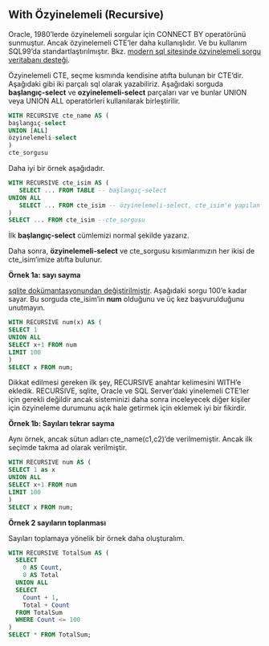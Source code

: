 ## With Özyinelemeli (Recursive)


Oracle, 1980'lerde özyinelemeli sorgular için CONNECT BY operatörünü sunmuştur.
Ancak özyinelemeli CTE'ler daha kullanışlıdır.
Ve bu kullanım SQL99'da  standartlaştırılmıştır.
Bkz. [modern sql sitesinde özyinelemeli sorgu veritabanı desteği](https://modern-sql.com/caniuse/with_recursive_(top_level)).


Özyinelemeli CTE, seçme kısmında kendisine atıfta bulunan bir CTE'dir.
Aşağıdaki gibi iki parçalı sql olarak yazabiliriz.
Aşağıdaki sorguda **başlangıç-select** ve **ozyinelemeli-select** parçaları var ve bunlar UNION veya UNION ALL operatörleri kullanılarak birleştirilir.



```sql
WITH RECURSIVE cte_name AS (
başlangıç-select
UNION [ALL]
özyinelemeli-select
)
cte_sorgusu
```

Daha iyi bir örnek aşağıdadır.

```sql
WITH RECURSIVE cte_isim AS (
   SELECT ... FROM TABLE -- başlangıç-select
UNION ALL
   SELECT ... FROM cte_isim -- özyinelemeli-select, cte_isim'e yapılan kendi referansına dikkat edin
) 
SELECT ... FROM cte_isim --cte_sorgusu

```

İlk **başlangıç-select** cümlemizi normal şekilde yazarız.

Daha sonra, **özyinelemeli-select** ve cte_sorgusu kısımlarımızın her ikisi de cte_isim'imize atıfta bulunur.




**Örnek 1a: sayı sayma** 

[sqlite dokümantasyonundan değiştirilmiştir](https://www.sqlite.org/lang_with.html).
Aşağıdaki sorgu 100'e kadar sayar.
Bu sorguda cte_isim'in **num** olduğunu ve üç kez başvurulduğunu unutmayın.


```sql
WITH RECURSIVE num(x) AS (
SELECT 1
UNION ALL
SELECT x+1 FROM num
LIMIT 100
)
SELECT x FROM num;

```

Dikkat edilmesi gereken ilk şey, RECURSIVE anahtar kelimesini WITH'e ekledik.
RECURSIVE, sqlite, Oracle ve SQL Server'daki yinelemeli CTE'ler için gerekli değildir ancak sisteminizi daha sonra inceleyecek diğer kişiler için özyineleme durumunu açık hale getirmek için eklemek iyi bir fikirdir.


**Örnek 1b: Sayıları tekrar sayma** 

Aynı örnek, ancak sütun adları cte_name(c1,c2)'de verilmemiştir.
Ancak ilk seçimde takma ad olarak verilmiştir.


```sql
WITH RECURSIVE num AS (
SELECT 1 as x
UNION ALL
SELECT x+1 FROM num
LIMIT 100
)
SELECT x FROM num;

```

**Örnek 2 sayıların toplanması** 

Sayıları toplamaya yönelik bir örnek daha oluşturalım.

```sql
WITH RECURSIVE TotalSum AS (
  SELECT
    0 AS Count,
    0 AS Total
  UNION ALL
  SELECT
    Count + 1,
    Total + Count
  FROM TotalSum
  WHERE Count <= 100
)
SELECT * FROM TotalSum;
```